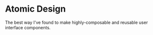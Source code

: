 
<Layout>

# Atomic Design

<Notes>

The best way I've found to make highly-composable and reusable user interface components.

</Notes>

</Layout>